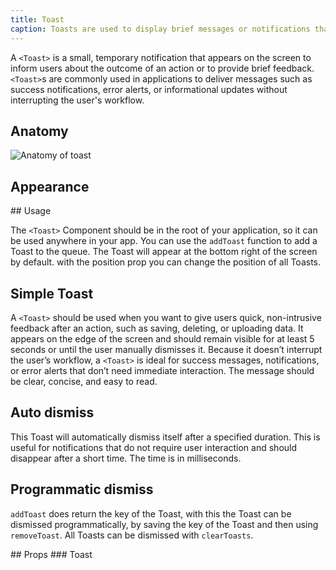 ```yaml
---
title: Toast
caption: Toasts are used to display brief messages or notifications that appear temporarily on the screen.
---
```


A `<Toast>` is a small, temporary notification that appears on the screen to inform users about the outcome of an action or to provide brief feedback. `<Toast>`s are commonly used in applications to deliver messages such as success notifications, error alerts, or informational updates without interrupting the user's workflow.

## Anatomy

<Image
  src="/toast/toast-anatomy.jpg"
  alt="Anatomy of toast"
  width={800}
  height={550}
  className="mx-auto block"
/>
## Appearance

<AppearanceDemo component={title} />

<AppearanceTable component={title} />
## Usage

The `<Toast>` Component should be in the root of your application, so it can be used anywhere in your app. You can use the `addToast` function to add a Toast to the queue. The Toast will appear at the bottom right of the screen by default. with the position prop you can change the position of all Toasts.

## Simple Toast

A `<Toast>` should be used when you want to give users quick, non-intrusive feedback after an action, such as saving, deleting, or uploading data. It appears on the edge of the screen and should remain visible for at least 5 seconds or until the user manually dismisses it. Because it doesn’t interrupt the user’s workflow, a `<Toast>` is ideal for success messages, notifications, or error alerts that don’t need immediate interaction. The message should be clear, concise, and easy to read.

<ComponentDemo file="./toast-simple.demo.tsx" />

## Auto dismiss

This Toast will automatically dismiss itself after a specified duration.
This is useful for notifications that do not require user interaction and should disappear after a short time. The time is in milliseconds.

<ComponentDemo file="./toast-auto-dismiss.demo.tsx" />

## Programmatic dismiss

`addToast` does return the key of the Toast, with this the Toast can be dismissed programmatically, by saving the key of the Toast and then using `removeToast`. All Toasts can be dismissed with `clearToasts`.

<ComponentDemo file="./toast-programmatic-dismiss.demo.tsx" />
## Props
<StorybookHintMessage component={title} />
### Toast
<PropsTable component={title} />
